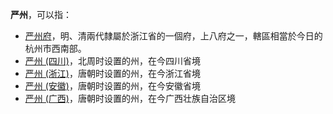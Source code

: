 '''严州'''，可以指：
*[[严州府|严州府]]，明、清兩代隸屬於浙江省的一個府，上八府之一，轄區相當於今日的杭州市西南部。
*[[严州_(四川)|严州 (四川)]]，北周时设置的州，在今四川省境
*[[严州_(浙江)|严州 (浙江)]]，唐朝时设置的州，在今浙江省境
*[[严州_(安徽)|严州 (安徽)]]，唐朝时设置的州，在今安徽省境
*[[严州_(广西)|严州 (广西)]]，唐朝时设置的州，在今广西壮族自治区境

{{Disambig|Y|Cat=二字中国州名消歧义}}
